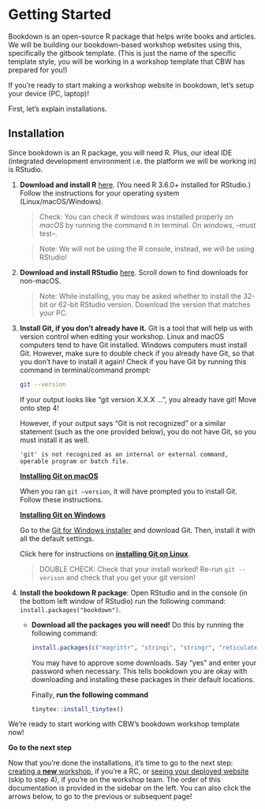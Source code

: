 # Getting Started {#get-started}

<!-- Maybe a more gradual introduction ? -->

Bookdown is an open-source R package that helps write books and articles. We will be building our bookdown-based workshop websites using this, specifically the gitbook template. (This is just the name of the specific template style, you will be working in a workshop template that CBW has prepared for you!)

If you're ready to start making a workshop website in bookdown, let's setup your device (PC, laptop)!

First, let's explain installations.

## Installation

Since bookdown is an R package, you will need R. Plus, our ideal IDE (integrated development environment i.e. the platform we will be working in) is RStudio.

<!-- [Maybe we should have more installation instructions - a video?] -->

1.  **Download and install R** <a href="https://cran.rstudio.com/" target="_blank">here</a>. (You need R 3.6.0+ installed for RStudio.) Follow the instructions for your operating system (Linux/macOS/Windows).

    > Check: You can check if windows was installed properly on *macOS* by running the command `R` in terminal. On *windows*, --must test--.

    > Note: We will not be using the R console, instead, we will be using RStudio!

2.  **Download and install RStudio** <a href="https://posit.co/download/rstudio-desktop/#:~:text=AND%20INSTALL%20R-,2%3A%20Install%20RStudio,-DOWNLOAD%20RSTUDIO%20DESKTOP" target="_blank">here</a>. Scroll down to find downloads for non-macOS.

    > Note: While installing, you may be asked whether to install the 32-bit or 62-bit RStudio version. Download the version that matches your PC.

3.  **Install Git, if you don't already have it.** Git is a tool that will help us with version control when editing your workshop. Linux and macOS computers tend to have Git installed. Windows computers must install Git. However, make sure to double check if you already have Git, so that you don't have to install it again! Check if you have Git by running this command in terminal/command prompt:

    ```bash
    git --version
    ```

    If your output looks like "git version X.X.X ...", you already have git! Move onto step 4!

    However, if your output says "Git is not recognized" or a similar statement (such as the one provided below), you do not have Git, so you must install it as well.

    ```
    'git' is not recognized as an internal or external command,
    operable program or batch file.
    ```
    
    <a href="https://github.com/git-guides/install-git#install-git-on-mac" target="_blank">**Installing Git on macOS**</a>
    
    When you ran `git —version`, it will have prompted you to install Git. Follow these instructions.
    
    <a href="https://github.com/git-guides/install-git#install-git-on-windows" target="_blank">**Installing Git on Windows**</a>

    Go to the <a href="https://posit.co/download/rstudio-desktop/#:~:text=AND%20INSTALL%20R-,2%3A%20Install%20RStudio,-DOWNLOAD%20RSTUDIO%20DESKTOP" target="_blank">Git for Windows installer</a> and download Git. Then, install it with all the default settings.

    Click here for instructions on <a href="https://github.com/git-guides/install-git#install-git-on-windows" target="_blank">**installing Git on Linux**</a>.
    
    > DOUBLE CHECK: Check that your install worked! Re-run `git --verison` and check that you get your git version!

4.  **Install the bookdown R package**: Open RStudio and in the console (in the bottom left window of RStudio) run the following command: `install.packages("bookdown")`.

    -   **Download all the packages you will need!** Do this by running the following command:

        ``` r
        install.packages(c("magrittr", "stringi", "stringr", "reticulate", "tinytex","servr"))
        ```

        You may have to approve some downloads. Say "yes" and enter your password when necessary. This tells bookdown you are okay with downloading and installing these packages in their default locations.

        Finally, **run the following command**

        ``` r
        tinytex::install_tinytex()
        ```

We're ready to start working with CBW's bookdown workshop template now!

:::: {.bluebox data-latex=""}
::: {.center data-latex=""}
**Go to the next step**
:::

Now that you're done the installations, it's time to go to the next step: [creating a **new** workshop](#rc-workshop-setup), if you're a RC, or [seeing your deployed website](#check-deploy) (skip to step 4), if you're on the workshop team. The order of this documentation is provided in the sidebar on the left. You can also click the arrows below, to go to the previous or subsequent page!
::::
